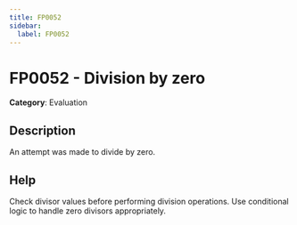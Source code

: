 ```yaml
---
title: FP0052
sidebar:
  label: FP0052
---
```


# FP0052 - Division by zero

**Category**: Evaluation

## Description

An attempt was made to divide by zero.

## Help

Check divisor values before performing division operations. Use conditional logic to handle zero divisors appropriately.
